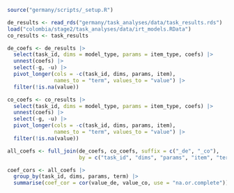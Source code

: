 ```r
source("germany/scripts/_setup.R")

de_results <- read_rds("germany/task_analyses/data/task_results.rds")
load("colombia/stage2/task_analyses/data/irt_models.RData")
co_results <- task_results
```

```r
de_coefs <- de_results |>
  select(task_id, dims = model_type, params = item_type, coefs) |>
  unnest(coefs) |>
  select(-g, -u) |>
  pivot_longer(cols = -c(task_id, dims, params, item),
               names_to = "term", values_to = "value") |>
  filter(!is.na(value))

co_coefs <- co_results |>
  select(task_id, dims = model_type, params = item_type, coefs) |>
  unnest(coefs) |>
  select(-g, -u) |>
  pivot_longer(cols = -c(task_id, dims, params, item),
               names_to = "term", values_to = "value") |>
  filter(!is.na(value))

all_coefs <- full_join(de_coefs, co_coefs, suffix = c("_de", "_co"),
                       by = c("task_id", "dims", "params", "item", "term"))

coef_cors <- all_coefs |>
  group_by(task_id, dims, params, term) |>
  summarise(coef_cor = cor(value_de, value_co, use = "na.or.complete"))
```
